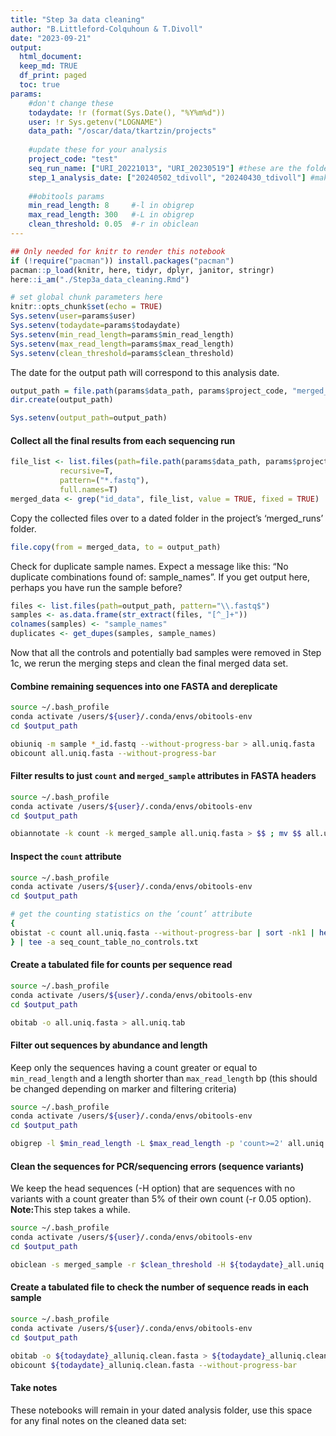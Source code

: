 ```yaml
---
title: "Step 3a data cleaning"
author: "B.Littleford-Colquhoun & T.Divoll"
date: "2023-09-21"
output: 
  html_document:
  keep_md: TRUE
  df_print: paged
  toc: true
params:
    #don't change these
    todaydate: !r (format(Sys.Date(), "%Y%m%d"))
    user: !r Sys.getenv("LOGNAME")
    data_path: "/oscar/data/tkartzin/projects"
    
    #update these for your analysis
    project_code: "test"
    seq_run_name: ["URI_20221013", "URI_20230519"] #these are the folder names in the 'data/tkartzin/projects/<project_code>' dir
    step_1_analysis_date: ["20240502_tdivoll", "20240430_tdivoll"] #make sure these dates are in the same order as the appropriate `seq_run_name` folders
    
    ##obitools params
    min_read_length: 8     #-l in obigrep
    max_read_length: 300   #-L in obigrep
    clean_threshold: 0.05  #-r in obiclean
---
```


```r
## Only needed for knitr to render this notebook
if (!require("pacman")) install.packages("pacman")
pacman::p_load(knitr, here, tidyr, dplyr, janitor, stringr)
here::i_am("./Step3a_data_cleaning.Rmd")
```

```r
# set global chunk parameters here
knitr::opts_chunk$set(echo = TRUE)
Sys.setenv(user=params$user)
Sys.setenv(todaydate=params$todaydate)
Sys.setenv(min_read_length=params$min_read_length)
Sys.setenv(max_read_length=params$max_read_length)
Sys.setenv(clean_threshold=params$clean_threshold)
```

The date for the output path will correspond to this analysis date.
```r
output_path = file.path(params$data_path, params$project_code, "merged_runs", params$todaydate, params$user)
dir.create(output_path)

Sys.setenv(output_path=output_path)
```

#### Collect all the final results from each sequencing run
```r
file_list <- list.files(path=file.path(params$data_path, params$project_code, params$seq_run_name, params$step_1_analysis_date),
           recursive=T,
           pattern=("*.fastq"),
           full.names=T)
merged_data <- grep("id_data", file_list, value = TRUE, fixed = TRUE)
```

Copy the collected files over to a dated folder in the project's 'merged_runs' folder.
```r
file.copy(from = merged_data, to = output_path)
```

Check for duplicate sample names. Expect a message like this: "No duplicate combinations found of: sample_names". If you get output here, perhaps you have run the sample before? 
```r
files <- list.files(path=output_path, pattern="\\.fastq$")
samples <- as.data.frame(str_extract(files, "[^_]+"))
colnames(samples) <- "sample_names"
duplicates <- get_dupes(samples, sample_names)
```

Now that all the controls and potentially bad samples were removed in Step 1c, we rerun the merging steps and clean the final merged data set.

#### Combine remaining sequences into one FASTA and dereplicate
```bash
source ~/.bash_profile
conda activate /users/${user}/.conda/envs/obitools-env
cd $output_path

obiuniq -m sample *_id.fastq --without-progress-bar > all.uniq.fasta
obicount all.uniq.fasta --without-progress-bar
```

#### Filter results to just `count` and `merged_sample` attributes in FASTA headers
```bash
source ~/.bash_profile
conda activate /users/${user}/.conda/envs/obitools-env
cd $output_path

obiannotate -k count -k merged_sample all.uniq.fasta > $$ ; mv $$ all.uniq.fasta
```

#### Inspect the `count` attribute
```bash
source ~/.bash_profile
conda activate /users/${user}/.conda/envs/obitools-env
cd $output_path

# get the counting statistics on the ‘count’ attribute
{
obistat -c count all.uniq.fasta --without-progress-bar | sort -nk1 | head -20 | column -t 
} | tee -a seq_count_table_no_controls.txt
```

#### Create a tabulated file for counts per sequence read
```bash
source ~/.bash_profile
conda activate /users/${user}/.conda/envs/obitools-env
cd $output_path

obitab -o all.uniq.fasta > all.uniq.tab
```

#### Filter out sequences by abundance and length
Keep only the sequences having a count greater or equal to `min_read_length` and a length shorter than `max_read_length` bp (this should be changed depending on marker and filtering criteria)

```bash
source ~/.bash_profile
conda activate /users/${user}/.conda/envs/obitools-env
cd $output_path

obigrep -l $min_read_length -L $max_read_length -p 'count>=2' all.uniq.fasta > ${todaydate}_all.uniq.fasta
```

#### Clean the sequences for PCR/sequencing errors (sequence variants)
We keep the head sequences (-H option) that are sequences with no variants with a count greater than 5% of their own count (-r 0.05 option). 
**Note:**This step takes a while.
```bash
source ~/.bash_profile
conda activate /users/${user}/.conda/envs/obitools-env
cd $output_path

obiclean -s merged_sample -r $clean_threshold -H ${todaydate}_all.uniq.fasta > ${todaydate}_alluniq.clean.fasta
```
#### Create a tabulated file to check the number of sequence reads in each sample

```bash
source ~/.bash_profile
conda activate /users/${user}/.conda/envs/obitools-env
cd $output_path

obitab -o ${todaydate}_alluniq.clean.fasta > ${todaydate}_alluniq.clean.tab
obicount ${todaydate}_alluniq.clean.fasta --without-progress-bar
```

#### Take notes
These notebooks will remain in your dated analysis folder, use this space for any final notes on the cleaned data set: